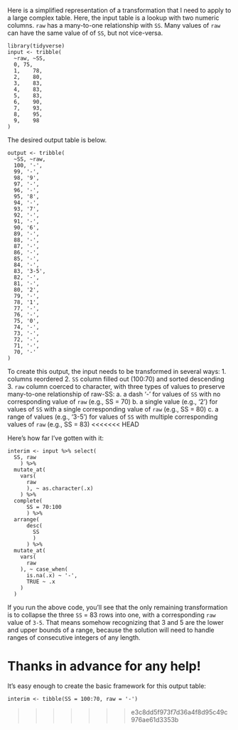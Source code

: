 Here is a simplified representation of a transformation that I need to apply to a large complex table. Here, the input table is a lookup with two numeric columns. `raw` has a many-to-one relationship with `SS`. Many values of `raw` can have the same value of of `SS`, but not vice-versa.


```
library(tidyverse)
input <- tribble(
  ~raw,	~SS,
  0, 75,
  1,	78,
  2,	80,
  3,	83,
  4,	83,
  5,	83,
  6,	90,
  7,	93,
  8,	95,
  9,	98
)
```
The desired output table is below.

```
output <- tribble(
  ~SS, ~raw,
  100, '-',
  99, '-',
  98, '9',
  97, '-',
  96, '-',
  95, '8',
  94, '-',
  93, '7',
  92, '-',
  91, '-',
  90, '6',
  89, '-',
  88, '-',
  87, '-',
  86, '-',
  85, '-',
  84, '-',
  83, '3-5',
  82, '-',
  81, '-',
  80, '2',
  79, '-',
  78, '1',
  77, '-',
  76, '-',
  75, '0',
  74, '-',
  73, '-',
  72, '-',
  71, '-',
  70, '-'
)
```

To create this output, the input needs to be transformed in several ways:
1. columns reordered
2. `SS` column filled out (100:70) and sorted descending
3. `raw` column coerced to character, with three types of values to preserve many-to-one relationship of raw-SS:
  a. a dash '-' for values of `SS` with no corresponding value of `raw` (e.g., SS = 70)
  b. a single value (e.g., '2') for values of `SS` with a single corresponding value of `raw` (e.g., SS = 80)
  c. a range of values (e.g., '3-5') for values of `SS` with multiple corresponding values of `raw` (e.g., SS = 83)
<<<<<<< HEAD

Here's how far I've gotten with it:

```
interim <- input %>% select(
  SS, raw
    ) %>% 
  mutate_at(
    vars(
      raw
      ), ~ as.character(.x)
    ) %>% 
  complete(
      SS = 70:100
      ) %>% 
  arrange(
      desc(
        SS
        )
      ) %>% 
  mutate_at(
    vars(
      raw
    ), ~ case_when(
      is.na(.x) ~ '-',
      TRUE ~ .x
    )
  )
```
If you run the above code, you'll see that the only remaining transformation  is to collapse the three `SS` = 83 rows into one, with a corresponding `raw` value of `3-5`. That means somehow recognizing that 3 and 5 are the lower and upper bounds of a range, because the solution will need to handle ranges of consecutive integers of any length.

Thanks in advance for any help!
=======
  
It's easy enough to create the basic framework for this output table:

```
interim <- tibble(SS = 100:70, raw = '-')

```
>>>>>>> e3c8dd5f973f7d36a4f8d95c49c976ae61d3353b
